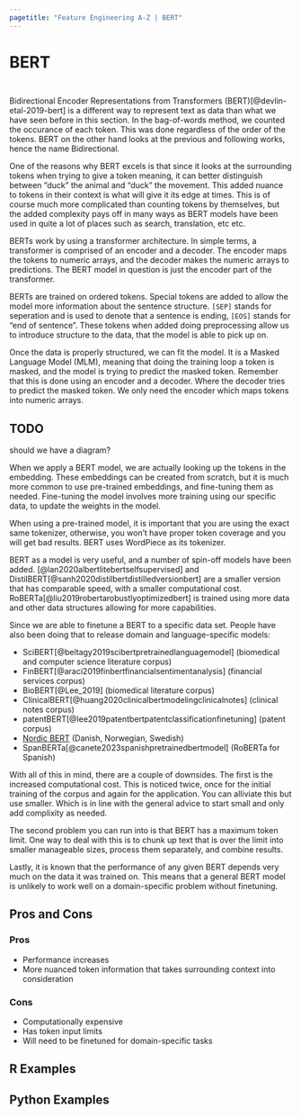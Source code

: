 ```yaml
---
pagetitle: "Feature Engineering A-Z | BERT"
---
```


# BERT {#sec-text-bert}

::: {style="visibility: hidden; height: 0px;"}
## BERT
:::

Bidirectional Encoder Representations from Transformers (BERT)[@devlin-etal-2019-bert] is a different way to represent text as data than what we have seen before in this section.
In the bag-of-words method, we counted the occurance of each token.
This was done regardless of the order of the tokens.
BERT on the other hand looks at the previous and following works, hence the name Bidirectional.

One of the reasons why BERT excels is that since it looks at the surrounding tokens when trying to give a token meaning, it can better distinguish between "duck" the animal and "duck" the movement.
This added nuance to tokens in their context is what will give it its edge at times.
This is of course much more complicated than counting tokens by themselves, but the added complexity pays off in many ways as BERT models have been used in quite a lot of places such as search, translation, etc etc.

BERTs work by using a transformer architecture.
In simple terms, a transformer is comprised of an encoder and a decoder.
The encoder maps the tokens to numeric arrays, and the decoder makes the numeric arrays to predictions.
The BERT model in question is just the encoder part of the transformer.

BERTs are trained on ordered tokens.
Special tokens are added to allow the model more information about the sentence structure.
`[SEP]` stands for seperation and is used to denote that a sentence is ending, `[EOS]` stands for "end of sentence".
These tokens when added doing preprocessing allow us to introduce structure to the data, that the model is able to pick up on.

Once the data is properly structured, we can fit the model.
It is a Masked Language Model (MLM), meaning that doing the training loop a token is masked, and the model is trying to predict the masked token.
Remember that this is done using an encoder and a decoder.
Where the decoder tries to predict the masked token.
We only need the encoder which maps tokens into numeric arrays.

::: callout-caution
# TODO

should we have a diagram?
:::

When we apply a BERT model, we are actually looking up the tokens in the embedding.
These embeddings can be created from scratch, but it is much more common to use pre-trained embeddings, and fine-tuning them as needed.
Fine-tuning the model involves more training using our specific data, to update the weights in the model.

::: callout-important
When using a pre-trained model, it is important that you are using the exact same tokenizer, otherwise, you won't have proper token coverage and you will get bad results.
BERT uses WordPiece as its tokenizer.
:::

BERT as a model is very useful, and a number of spin-off models have been added.
[@lan2020albertlitebertselfsupervised] and DistilBERT[@sanh2020distilbertdistilledversionbert] are a smaller version that has comparable speed, with a smaller computational cost.
RoBERTa[@liu2019robertarobustlyoptimizedbert] is trained using more data and other data structures allowing for more capabilities.

Since we are able to finetune a BERT to a specific data set.
People have also been doing that to release domain and language-specific models:

-   SciBERT[@beltagy2019scibertpretrainedlanguagemodel] (biomedical and computer science literature corpus)
-   FinBERT[@araci2019finbertfinancialsentimentanalysis] (financial services corpus)
-   BioBERT[@Lee_2019] (biomedical literature corpus)
-   ClinicalBERT[@huang2020clinicalbertmodelingclinicalnotes] (clinical notes corpus)
-   patentBERT[@lee2019patentbertpatentclassificationfinetuning] (patent corpus)
-   [Nordic BERT](https://github.com/certainlyio/nordic_bert) (Danish, Norwegian, Swedish)
-   SpanBERTa[@canete2023spanishpretrainedbertmodel] (RoBERTa for Spanish)

With all of this in mind, there are a couple of downsides.
The first is the increased computational cost.
This is noticed twice, once for the initial training of the corpus and again for the application.
You can alliviate this but use smaller.
Which is in line with the general advice to start small and only add complixity as needed.

The second problem you can run into is that BERT has a maximum token limit.
One way to deal with this is to chunk up text that is over the limit into smaller manageable sizes, process them separately, and combine results.

Lastly, it is known that the performance of any given BERT depends very much on the data it was trained on.
This means that a general BERT model is unlikely to work well on a domain-specific problem without finetuning.

## Pros and Cons

### Pros

-   Performance increases
-   More nuanced token information that takes surrounding context into consideration

### Cons

-   Computationally expensive
-   Has token input limits
-   Will need to be finetuned for domain-specific tasks

## R Examples

## Python Examples